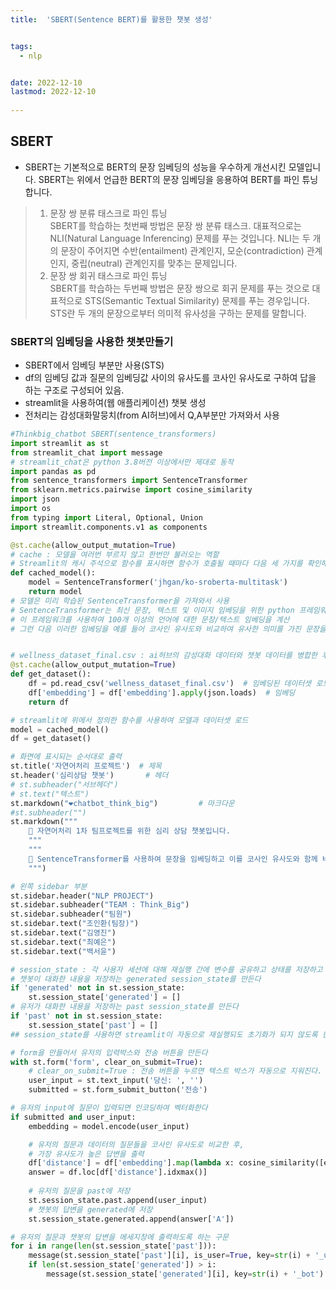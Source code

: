 ```yaml
---
title:  'SBERT(Sentence BERT)를 활용한 챗봇 생성'


tags:
  - nlp


date: 2022-12-10
lastmod: 2022-12-10
 
---
```


## SBERT

- SBERT는 기본적으로 BERT의 문장 임베딩의 성능을 우수하게 개선시킨 모델입니다. SBERT는 위에서 언급한 BERT의 문장 임베딩을 응용하여 BERT를 파인 튜닝합니다. 
  
>1) 문장 쌍 분류 태스크로 파인 튜닝<br/>
  SBERT를 학습하는 첫번째 방법은 문장 쌍 분류 태스크. 대표적으로는 NLI(Natural Language Inferencing) 문제를 푸는 것입니다. NLI는 두 개의 문장이 주어지면 수반(entailment) 관계인지, 모순(contradiction) 관계인지, 중립(neutral) 관계인지를 맞추는 문제입니다. <br/>
>2) 문장 쌍 회귀 태스크로 파인 튜닝<br/>
  SBERT를 학습하는 두번째 방법은 문장 쌍으로 회귀 문제를 푸는 것으로 대표적으로 STS(Semantic Textual Similarity) 문제를 푸는 경우입니다. STS란 두 개의 문장으로부터 의미적 유사성을 구하는 문제를 말합니다. 

### SBERT의 임베딩을 사용한 챗봇만들기

- SBERT에서 임베딩 부분만 사용(STS)
- df의 임베딩 값과 질문의 임베딩값 사이의 유사도를 코사인 유사도로 구하여 답을 하는 구조로 구성되어 있음.
- streamlit을 사용하여(웹 애플리케이션) 챗봇 생성
- 전처리는 감성대화말뭉치(from AI허브)에서 Q,A부분만 가져와서 사용
  
```python
#Thinkbig_chatbot SBERT(sentence_transformers)
import streamlit as st
from streamlit_chat import message
# streamlit_chat은 python 3.8버전 이상에서만 제대로 동작
import pandas as pd
from sentence_transformers import SentenceTransformer
from sklearn.metrics.pairwise import cosine_similarity
import json
import os
from typing import Literal, Optional, Union
import streamlit.components.v1 as components

@st.cache(allow_output_mutation=True)
# cache : 모델을 여러번 부르지 않고 한번만 불러오는 역할
# Streamlit의 캐시 주석으로 함수를 표시하면 함수가 호출될 때마다 다음 세 가지를 확인해야 한다고 Streamlit에 알린다.
def cached_model():
    model = SentenceTransformer('jhgan/ko-sroberta-multitask')
    return model
# 모델은 미리 학습된 SentenceTransformer을 가져와서 사용
# SentenceTransformer는 최신 문장, 텍스트 및 이미지 임베딩을 위한 python 프레임워크
# 이 프레임워크를 사용하여 100개 이상의 언어에 대한 문장/텍스트 임베딩을 계산
# 그런 다음 이러한 임베딩을 예를 들어 코사인 유사도와 비교하여 유사한 의미를 가진 문장을 찾는다.


# wellness_dataset_final.csv : ai허브의 감성대화 데이터와 챗봇 데이터를 병합한 후 전처리한 데이터
@st.cache(allow_output_mutation=True)
def get_dataset():
    df = pd.read_csv('wellness_dataset_final.csv')  # 임베딩된 데이터셋 로드
    df['embedding'] = df['embedding'].apply(json.loads)  # 임베딩
    return df

# streamlit에 위에서 정의한 함수를 사용하여 모델과 데이터셋 로드
model = cached_model()
df = get_dataset()

# 화면에 표시되는 순서대로 출력
st.title('자연어처리 프로젝트')  # 제목
st.header('심리상담 챗봇')       # 헤더
# st.subheader("서브헤더")
# st.text("텍스트")
st.markdown("❤️chatbot_think_big")         # 마크다운
#st.subheader("")
st.markdown("""
    🙂 자연어처리 1차 팀프로젝트를 위한 심리 상담 챗봇입니다.
    """
    """
    💜 SentenceTransformer를 사용하여 문장을 임베딩하고 이를 코사인 유사도와 함께 비교하여 가장 유사한 답변을 채택합니다.
    """)

# 왼쪽 sidebar 부분
st.sidebar.header("NLP PROJECT")
st.sidebar.subheader("TEAM : Think_Big")
st.sidebar.subheader("팀원")
st.sidebar.text("조인환(팀장)")
st.sidebar.text("김영진")
st.sidebar.text("최예은")
st.sidebar.text("백서윤")

# session_state : 각 사용자 세션에 대해 재실행 간에 변수를 공유하고 상태를 저장하고 유지
# 챗봇이 대화한 내용을 저장하는 generated session_state를 만든다
if 'generated' not in st.session_state:
    st.session_state['generated'] = []
# 유저가 대화한 내용을 저장하는 past session_state를 만든다
if 'past' not in st.session_state:
    st.session_state['past'] = []
## session_state를 사용하면 streamlit이 자동으로 재실행되도 초기화가 되지 않도록 한다.

# form을 만들어서 유저의 입력박스와 전송 버튼을 만든다
with st.form('form', clear_on_submit=True):  
    # clear_on_submit=True : 전송 버튼을 누르면 텍스트 박스가 자동으로 지워진다.
    user_input = st.text_input('당신: ', '')
    submitted = st.form_submit_button('전송')

# 유저의 input에 질문이 입력되면 인코딩하여 벡터화한다
if submitted and user_input:
    embedding = model.encode(user_input)

    # 유저의 질문과 데이터의 질문들을 코사인 유사도로 비교한 후,
    # 가장 유사도가 높은 답변을 출력
    df['distance'] = df['embedding'].map(lambda x: cosine_similarity([embedding], [x]).squeeze())
    answer = df.loc[df['distance'].idxmax()]
 
    # 유저의 질문을 past에 저장
    st.session_state.past.append(user_input)
    # 챗봇의 답변을 generated에 저장
    st.session_state.generated.append(answer['A'])

# 유저의 질문과 챗봇의 답변을 메세지창에 출력하도록 하는 구문
for i in range(len(st.session_state['past'])):
    message(st.session_state['past'][i], is_user=True, key=str(i) + '_user')
    if len(st.session_state['generated']) > i:
        message(st.session_state['generated'][i], key=str(i) + '_bot')
```
